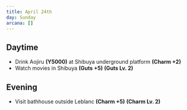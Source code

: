 ```yaml
---
title: April 24th
day: Sunday
arcana: []
---
```


## Daytime
- Drink Aojiru **(Y5000)** at Shibuya underground platform **(Charm
+2)**
- Watch movies in Shibuya **(Guts +5)** **(Guts Lv. 2)**

## Evening
- Visit bathhouse outside Leblanc **(Charm +5)** **(Charm Lv. 2)**